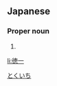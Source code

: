 ==Japanese==
{{ja-kanjitab|とく|いち|yomi=o}}

===Proper noun===
{{ja-pos|proper|とくいち}}

# {{given name|male|lang=ja}}

[[Category:Japanese male given names|とくいち]]

[[li:徳一]]